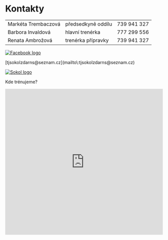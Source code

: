 
# Kontakty

|                     |                    |             |
| ------------------- | ------------------ | ----------- |
| Markéta Trembaczová | předsedkyně oddílu | 739 941 327 |
| Barbora Invaldová   | hlavní trenérka    | 777 299 556 |
| Renata Ambrožová    | trenérka přípravky | 739 941 327 |

<div>
  <a href="https://www.facebook.com/MGTJSokolZdar/">
    <img alt="Facebook logo" src="/facebook-icon.svg" />
  </a>

  <p>[tjsokolzdarns@seznam.cz](mailto\:tjsokolzdarns@seznam.cz)</p>

  <a href="https://www.sokol.eu/">
    <img alt="Sokol logo" src="/sokol.svg" height={40} />
  </a>
</div>

Kde trénujeme?

<iframe style="border:none" src="https://frame.mapy.cz/s/favekesohu" width="100%" height="466" frameborder="0" />
